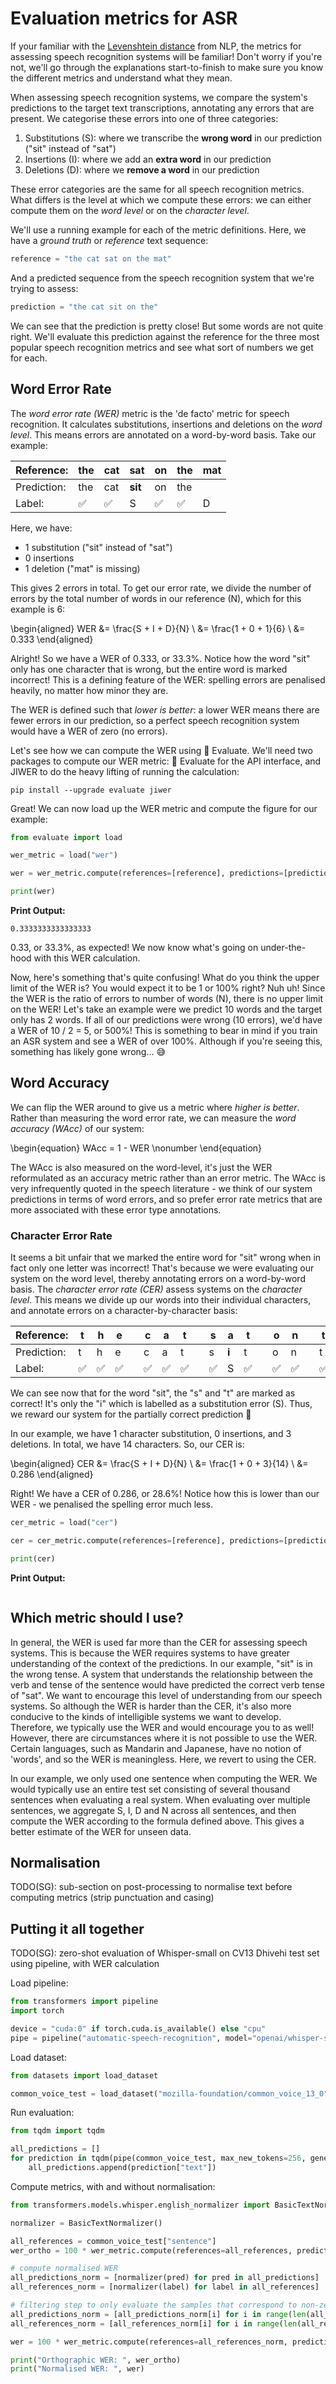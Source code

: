 # Evaluation metrics for ASR

If your familiar with the [Levenshtein distance](https://en.wikipedia.org/wiki/Levenshtein_distance) from NLP, the
metrics for assessing speech recognition systems will be familiar! Don't worry if you're not, we'll go through the
explanations start-to-finish to make sure you know the different metrics and understand what they mean.

When assessing speech recognition systems, we compare the system's predictions to the target text transcriptions,
annotating any errors that are present. We categorise these errors into one of three categories:
1. Substitutions (S): where we transcribe the **wrong word** in our prediction ("sit" instead of "sat")
2. Insertions (I): where we add an **extra word** in our prediction
3. Deletions (D): where we **remove a word** in our prediction

These error categories are the same for all speech recognition metrics. What differs is the level at which we compute
these errors: we can either compute them on the _word level_ or on the _character level_.

We'll use a running example for each of the metric definitions. Here, we have a _ground truth_ or _reference_ text sequence:

```python
reference = "the cat sat on the mat"
```

And a predicted sequence from the speech recognition system that we're trying to assess:

```python
prediction = "the cat sit on the"
```

We can see that the prediction is pretty close! But some words are not quite right. We'll evaluate this prediction
against the reference for the three most popular speech recognition metrics and see what sort of numbers we get for each.

## Word Error Rate
The _word error rate (WER)_ metric is the 'de facto' metric for speech recognition. It calculates substitutions,
insertions and deletions on the _word level_. This means errors are annotated on a word-by-word basis. Take our example:


| Reference:  | the | cat | sat     | on  | the | mat |
|-------------|-----|-----|---------|-----|-----|-----|
| Prediction: | the | cat | **sit** | on  | the |     |  |
| Label:      | ✅   | ✅   | S       | ✅   | ✅   | D   |

Here, we have:
* 1 substitution ("sit" instead of "sat")
* 0 insertions
* 1 deletion ("mat" is missing)

This gives 2 errors in total. To get our error rate, we divide the number of errors by the total number of words in our
reference (N), which for this example is 6:

\begin{aligned}
WER &= \frac{S + I + D}{N} \\
&= \frac{1 + 0 + 1}{6} \\
&= 0.333
\end{aligned}

Alright! So we have a WER of 0.333, or 33.3%. Notice how the word "sit" only has one character that is wrong, but the
entire word is marked incorrect! This is a defining feature of the WER: spelling errors are penalised heavily, no matter
how minor they are.

The WER is defined such that _lower is better_: a lower WER means there are fewer errors in our prediction, so a perfect
speech recognition system would have a WER of zero (no errors).

Let's see how we can compute the WER using 🤗 Evaluate. We'll need two packages to compute our WER metric: 🤗 Evaluate
for the API interface, and JIWER to do the heavy lifting of running the calculation:
```
pip install --upgrade evaluate jiwer
```

Great! We can now load up the WER metric and compute the figure for our example:

```python
from evaluate import load

wer_metric = load("wer")

wer = wer_metric.compute(references=[reference], predictions=[prediction])

print(wer)
```
**Print Output:**
```
0.3333333333333333
```

0.33, or 33.3%, as expected! We now know what's going on under-the-hood with this WER calculation.

Now, here's something that's quite confusing! What do you think the upper limit of the WER is? You would expect it to be
1 or 100% right? Nuh uh! Since the WER is the ratio of errors to number of words (N), there is no upper limit on the WER!
Let's take an example were we predict 10 words and the target only has 2 words. If all of our predictions were wrong (10 errors),
we'd have a WER of 10 / 2 = 5, or 500%! This is something to bear in mind if you train an ASR system and see a WER of over
100%. Although if you're seeing this, something has likely gone wrong... 😅

## Word Accuracy

We can flip the WER around to give us a metric where _higher is better_. Rather than measuring the word error rate,
we can measure the _word accuracy (WAcc)_ of our system:

\begin{equation}
WAcc = 1 - WER \nonumber
\end{equation}

The WAcc is also measured on the word-level, it's just the WER reformulated as an accuracy metric rather than an error
metric. The WAcc is very infrequently quoted in the speech literature - we think of our system predictions in terms of
word errors, and so prefer error rate metrics that are more associated with these error type annotations.

### Character Error Rate
It seems a bit unfair that we marked the entire word for "sit" wrong when in fact only one letter was incorrect!
That's because we were evaluating our system on the word level, thereby annotating errors on a word-by-word basis.
The _character error rate (CER)_ assess systems on the _character level_. This means we divide up our words into their
individual characters, and annotate errors on a character-by-character basis:

| Reference:  | t   | h   | e   |     | c   | a   | t   |     | s   | a     | t   |     | o   | n   |     | t   | h   | e   |     | m   | a   | t   |
|-------------|-----|-----|-----|-----|-----|-----|-----|-----|-----|-------|-----|-----|-----|-----|-----|-----|-----|-----|-----|-----|-----|-----|
| Prediction: | t   | h   | e   |     | c   | a   | t   |     | s   | **i** | t   |     | o   | n   |     | t   | h   | e   |     |     |     |     |
| Label:      | ✅   | ✅   | ✅   |     | ✅   | ✅   | ✅   |     | ✅   | S     | ✅   |     | ✅   | ✅   |     | ✅   | ✅   | ✅   |     | D   | D   | D   |

We can see now that for the word "sit", the "s" and "t" are marked as correct! It's only the "i" which is labelled as a
substitution error (S). Thus, we reward our system for the partially correct prediction 🤝

In our example, we have 1 character substitution, 0 insertions, and 3 deletions. In total, we have 14 characters. So, our CER is:

\begin{aligned}
CER &= \frac{S + I + D}{N} \\
&= \frac{1 + 0 + 3}{14} \\
&= 0.286
\end{aligned}

Right! We have a CER of 0.286, or 28.6%! Notice how this is lower than our WER - we penalised the spelling error much less.



```python
cer_metric = load("cer")

cer = cer_metric.compute(references=[reference], predictions=[prediction])

print(cer)
```
**Print Output:**
```

```

## Which metric should I use?

In general, the WER is used far more than the CER for assessing speech systems. This is because the WER requires systems
to have greater understanding of the context of the predictions. In our example, "sit" is in the wrong tense. A system
that understands the relationship between the verb and tense of the sentence would have predicted the correct verb tense
of "sat". We want to encourage this level of understanding from our speech systems. So although the WER is harder than
the CER, it's also more conducive to the kinds of intelligible systems we want to develop. Therefore, we typically use
the WER and would encourage you to as well! However, there are circumstances where it is not possible to use the WER.
Certain languages, such as Mandarin and Japanese, have no notion of 'words', and so the WER is meaningless. Here, we revert
to using the CER.

In our example, we only used one sentence when computing the WER. We would typically use an entire test set consisting
of several thousand sentences when evaluating a real system. When evaluating over multiple sentences, we aggregate S, I, D
and N across all sentences, and then compute the WER according to the formula defined above. This gives a better estimate
of the WER for unseen data.

## Normalisation

TODO(SG): sub-section on post-processing to normalise text before computing metrics (strip punctuation and casing)

## Putting it all together

TODO(SG): zero-shot evaluation of Whisper-small on CV13 Dhivehi test set using pipeline, with WER calculation

Load pipeline:
```python
from transformers import pipeline
import torch

device = "cuda:0" if torch.cuda.is_available() else "cpu"
pipe = pipeline("automatic-speech-recognition", model="openai/whisper-small", device=device)
```

Load dataset:
```python
from datasets import load_dataset

common_voice_test = load_dataset("mozilla-foundation/common_voice_13_0", "dv", split="test")
```

Run evaluation:
```python
from tqdm import tqdm

all_predictions = []
for prediction in tqdm(pipe(common_voice_test, max_new_tokens=256, generate_kwargs: {"task": "transcribe"})):
    all_predictions.append(prediction["text"])
```

Compute metrics, with and without normalisation:

```python
from transformers.models.whisper.english_normalizer import BasicTextNormalizer

normalizer = BasicTextNormalizer()

all_references = common_voice_test["sentence"]
wer_ortho = 100 * wer_metric.compute(references=all_references, predictions=all_predictions)

# compute normalised WER
all_predictions_norm = [normalizer(pred) for pred in all_predictions]
all_references_norm = [normalizer(label) for label in all_references]

# filtering step to only evaluate the samples that correspond to non-zero references
all_predictions_norm = [all_predictions_norm[i] for i in range(len(all_predictions_norm)) if len(all_references_norm[i]) > 0]
all_references_norm = [all_references_norm[i] for i in range(len(all_references_norm)) if len(all_references_norm[i]) > 0]

wer = 100 * wer_metric.compute(references=all_references_norm, predictions=all_predictions_norm)

print("Orthographic WER: ", wer_ortho)
print("Normalised WER: ", wer)
```